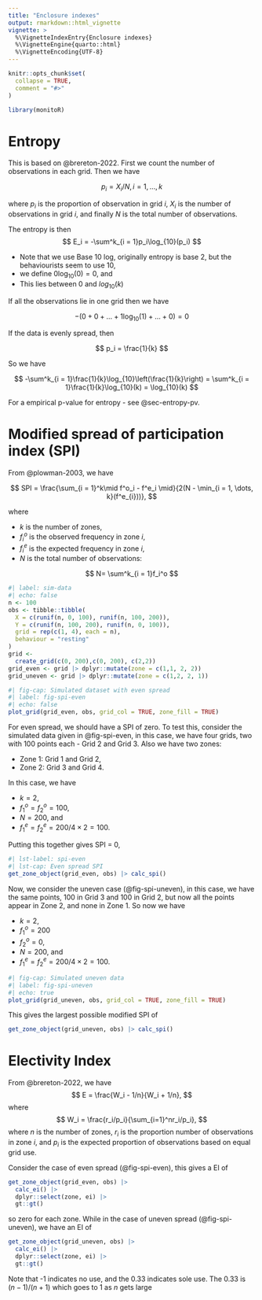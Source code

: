 ```yaml
---
title: "Enclosure indexes"
output: rmarkdown::html_vignette
vignette: >
  %\VignetteIndexEntry{Enclosure indexes}
  %\VignetteEngine{quarto::html}
  %\VignetteEncoding{UTF-8}
---
```


```r
knitr::opts_chunk$set(
  collapse = TRUE,
  comment = "#>"
)
```

```r
library(monitoR)
```

# Entropy 
This is based on @brereton-2022. 
First we count the number of observations in each grid. Then we have

$$
p_i = X_i / N, i=1, \dots, k
$$

where $p_i$ is the proportion of observation in grid $i$, $X_i$ is the number of observations in grid $i$, and finally $N$ is the total number of observations. 

The entropy is then
$$
E_i = -\sum^k_{i = 1}p_i\log_{10}(p_i)
$$

- Note that we use Base 10 log, originally entropy is base 2, but the behaviourists seem to use 10,  
- we define $0\log_{10}(0) = 0$, and 
- This lies between 0 and $log_{10}(k)$

If all the observations lie in one grid then we have

$$
-(0 + 0 + \dots + 1\log_{10}(1) + \dots + 0) = 0
$$

If the data is evenly spread, then

$$
p_i = \frac{1}{k}
$$

So we have

$$
-\sum^k_{i = 1}\frac{1}{k}\log_{10}\left(\frac{1}{k}\right)
= \sum^k_{i = 1}\frac{1}{k}\log_{10}(k)
= \log_{10}(k)
$$

For a empirical p-value for entropy - see @sec-entropy-pv. 

# Modified spread of participation index (SPI)
From @plowman-2003, we have

$$
SPI = \frac{\sum_{i = 1}^k\mid f^o_i - f^e_i \mid}{2(N - \min_{i = 1, \dots, k}(f^e_{i}))}, 
$$

where

- $k$ is the number of zones, 
- $f_i^o$ is the observed frequency in zone $i$, 
- $f_i^e$ is the expected frequency in zone $i$, 
- $N$ is the total number of observations:

$$
N= \sum^k_{i = 1}f_i^o
$$


```r
#| label: sim-data
#| echo: false
n <- 100
obs <- tibble::tibble(
  X = c(runif(n, 0, 100), runif(n, 100, 200)),
  Y = c(runif(n, 100, 200), runif(n, 0, 100)),
  grid = rep(c(1, 4), each = n),
  behaviour = "resting"
)
grid <-
  create_grid(c(0, 200),c(0, 200), c(2,2))
grid_even <- grid |> dplyr::mutate(zone = c(1,1, 2, 2))
grid_uneven <- grid |> dplyr::mutate(zone = c(1,2, 2, 1))
```

```r
#| fig-cap: Simulated dataset with even spread
#| label: fig-spi-even
#| echo: false
plot_grid(grid_even, obs, grid_col = TRUE, zone_fill = TRUE)
```

For even spread, we should have a SPI of zero. To test this, consider the simulated data given in @fig-spi-even, in this case, we have four grids, two with 100 points each - Grid 2 and Grid 3. Also we have two zones: 

- Zone 1: Grid 1 and Grid 2, 
- Zone 2: Grid 3 and Grid 4. 

In this case, we have 

- $k = 2$, 
- $f^o_1 = f^o_2 = 100$, 
- $N = 200$, and 
- $f^e_1 = f^e_2 = 200 / 4 \times 2 = 100$. 

Putting this together gives SPI = 0, 
```r
#| lst-label: spi-even
#| lst-cap: Even spread SPI
get_zone_object(grid_even, obs) |> calc_spi()
```

Now, we consider the uneven case (@fig-spi-uneven), in this case, we have the same points, 100 in Grid 3 and 100 in Grid 2, but now all the points appear in Zone 2, and none in Zone 1. So now we have

- $k = 2$, 
- $f^o_1 = 200$
- $f^o_2 = 0$, 
- $N = 200$, and 
- $f^e_1 = f^e_2 = 200 / 4 \times 2 = 100$. 

```r
#| fig-cap: Simulated uneven data
#| label: fig-spi-uneven
#| echo: true
plot_grid(grid_uneven, obs, grid_col = TRUE, zone_fill = TRUE)
```

This gives the largest possible modified SPI of 

```r
get_zone_object(grid_uneven, obs) |> calc_spi()
```


# Electivity Index
From @brereton-2022, we have
$$
E = \frac{W_i - 1/n}{W_i + 1/n}, 
$$
where
$$
W_i = \frac{r_i/p_i}{\sum_{i=1}^nr_i/p_i}, 
$$
where $n$ is the number of zones, $r_i$ is the proportion number of observations in zone $i$, and $p_i$ is the expected proportion of observations based on equal grid use. 

Consider the case of even spread (@fig-spi-even), this gives a EI of
```r
get_zone_object(grid_even, obs) |> 
  calc_ei() |> 
  dplyr::select(zone, ei) |> 
  gt::gt()
```
so zero for each zone. 
While in the case of uneven spread (@fig-spi-uneven), we have an EI of 
```r
get_zone_object(grid_uneven, obs) |> 
  calc_ei() |> 
  dplyr::select(zone, ei) |> 
  gt::gt()
```
Note that -1 indicates no use, and the 0.33 indicates sole use. The 0.33 is $(n-1)/(n+1)$ which goes to 1 as $n$ gets large